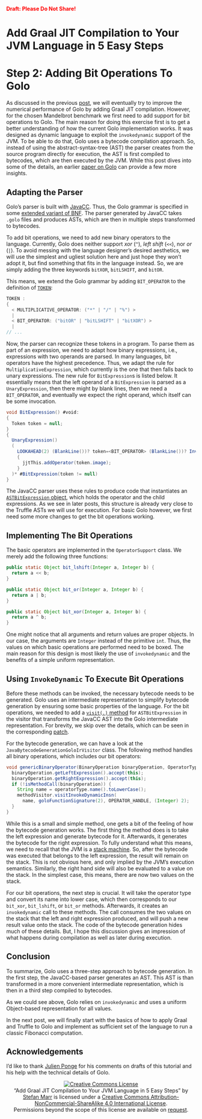 <span style="color: red; font-weight:bold">Draft: Please Do Not Share!</span>

Add Graal JIT Compilation to Your JVM Language in 5 Easy Steps
==============================================================

# Step 2: Adding Bit Operations To Golo

As discussed in the previous [post][0], we will eventually try to improve the
numerical performance of Golo by adding Graal JIT compilation. However, for the chosen
Mandelbrot benchmark we first need to add support for bit operations to Golo.
The main reason for doing this exercise first is to get a better understanding
of how the current Golo implementation works. It was designed as dynamic
language to exploit the `invokedynamic` support of the JVM. To be able to do
that, Golo uses a bytecode compilation approach. So, instead of using the
abstract-syntax-tree (AST) the parser creates from the source program directly
for execution, the AST is first compiled to bytecodes, which are then executed
by the JVM. While this post dives into some of the details, an earlier
[paper on Golo][1] can provide a few more insights.

## Adapting the Parser

Golo's parser is built with [JavaCC][2]. Thus, the Golo grammar is specified
in some [extended variant of BNF][3]. The parser generated by JavaCC takes
`.golo` files and produces ASTs, which are then in multiple steps transformed
to bytecodes.

To add bit operations, we need to add new binary operators to the
language. Currently, Golo does neither support *xor* (`^`), *left shift*
(`<<`), nor *or* (`|`). To avoid messing with the language designer's desired
aesthetics, we will use the simplest and ugliest solution here and just hope
they won't adopt it, but find something that fits in the language instead. So,
we are simply adding the three keywords `bitXOR`, `bitLSHIFT`, and `bitOR`.

This means, we extend the Golo grammar by adding `BIT_OPERATOR` to the
definition of [`TOKEN`][4]:

```java
TOKEN :
{
  < MULTIPLICATIVE_OPERATOR: ("*" | "/" | "%") >
  |
  < BIT_OPERATOR: ("bitOR" | "bitLSHIFT" | "bitXOR") >
  |
// ...
```

Now, the parser can recognize these tokens in a program. To parse them as part
of an expression, we need to adapt how binary expressions, i.e., expressions
with two operands are parsed. In many languages, bit operators have the highest
precedence. Thus, we adapt the rule for `MultiplicativeExpression`, which
currently is the one that then falls back to unary expressions. The new rule
for `BitExpression`s is listed below. It essentially means that the left
operand of a `BitExpression` is parsed as a `UnaryExpression`, then there might
by blank lines, then we need a `BIT_OPERATOR`, and eventually we expect the
right operand, which itself can be some invocation.

```java
void BitExpression() #void:
{
  Token token = null;
}
{
  UnaryExpression()
  (
    LOOKAHEAD(2) (BlankLine())? token=<BIT_OPERATOR> (BlankLine())? InvocationExpression()
    {
      jjtThis.addOperator(token.image);
    }
  )* #BitExpression(token != null)
}
```

The JavaCC parser uses these rules to produce code that instantiates
an [`ASTBitExpression` object][5], which holds the operator and the child
expressions. As we see in later posts, this structure is already very close to
the Truffle ASTs we will use for execution. For basic Golo however, we first
need some more changes to get the bit operations working.

## Implementing The Bit Operations

The basic operators are implemented in the `OperatorSupport` class. We merely
add the following three functions:

```java
public static Object bit_lshift(Integer a, Integer b) {
  return a << b;
}

public static Object bit_or(Integer a, Integer b) {
  return a | b;
}

public static Object bit_xor(Integer a, Integer b) {
  return a ^ b;
}
```

One might notice that all arguments and return values are proper objects. In
our case, the arguments are `Integer` instead of the primitive `int`. Thus, the
values on which basic operations are performed need to be boxed. The main
reason for this design is most likely the use of `invokedynamic` and the
benefits of a simple uniform representation.

## Using `InvokeDynamic` To Execute Bit Operations

Before these methods can be invoked, the necessary bytecode needs to be
generated. Golo uses an intermediate representation to simplify bytecode
generation by ensuring some basic properties of the language. For the bit
operations, we needed to add a [`visit(.)` method][6] for `ASTBitExpression` in
the visitor that transforms the JavaCC AST into the Golo intermediate
representation. For brevity, we skip over the details, which can be seen in the
corresponding [patch][6].

For the bytecode generation, we can have a look at the
`JavaBytecodeGenerationGoloIrVisitor` class. The following method
handles all binary operations, which includes our bit operators:

```java
void genericBinaryOperator(BinaryOperation binaryOperation, OperatorType operatorType) {
  binaryOperation.getLeftExpression().accept(this);
  binaryOperation.getRightExpression().accept(this);
  if (!isMethodCall(binaryOperation)) {
    String name = operatorType.name().toLowerCase();
    methodVisitor.visitInvokeDynamicInsn(
      name, goloFunctionSignature(2), OPERATOR_HANDLE, (Integer) 2);
  }
}
```

While this is a small and simple method, one gets a bit of the feeling of
how the bytecode generation works. The first thing the method does is to take
the left expression and generate bytecode for it. Afterwards, it generates the
bytecode for the right expression. To fully understand what this means, we need
to recall that the JVM is a [stack machine][7]. So, after the bytecode
was executed that belongs to the left expression, the result will remain on the
stack. This is not obvious here, and only implied by the JVM's execution
semantics. Similarly, the right hand side will also be evaluated to a value on
the stack. In the simplest case, this means, there are now two values on the
stack.

For our bit operations, the next step is crucial. It will take the operator
type and convert its name into lower case, which then corresponds to our
`bit_xor`, `bit_lshift`, or `bit_or` methods. Afterwards, it creates an
`invokedynamic` call to these methods. The call consumes the two values on the
stack that the left and right expression produced, and will push a new result
value onto the stack. The code of the bytecode generation hides much of these
details. But, I hope this discussion gives an impression of what happens
during compilation as well as later during execution.

## Conclusion

To summarize, Golo uses a three-step approach to bytecode generation. In the
first step, the JavaCC-based parser generates an AST. This AST is than
transformed in a more convenient intermediate representation, which is then in
a third step compiled to bytecodes.

As we could see above, Golo relies on `invokedynamic` and uses a uniform
Object-based representation for all values.

In the next post, we will finally start with the basics of how to apply Graal
and Truffle to Golo and implement as sufficient set of the language to run a
classic Fibonacci computation.

## Acknowledgements

I'd like to thank [Julien Ponge](https://julien.ponge.org/) for his comments on
drafts of this tutorial and his help with the technical details of Golo.


<script type="text/javascript">
var langs = ["gradle", "golo", "java", "bash"];

for (var j = 0; j < langs.length; j++) {
  var lang = langs[j];
  var snippets = document.getElementsByClassName(lang);
  while (snippets.length) {
    var cur = snippets[0];
    var p = cur.parentNode;
    p.className += "brush: java; toolbar: false;"
    
    while (cur.childNodes.length) {
        p.appendChild(cur.firstChild);
    }
    cur.remove();
  }
}

SyntaxHighlighter.all();
</script>

<p style="text-align:center">
<a rel="license" href="http://creativecommons.org/licenses/by-nc-sa/4.0/"><img alt="Creative Commons License" style="border-width:0" src="https://i.creativecommons.org/l/by-nc-sa/4.0/88x31.png" /></a><br /><span xmlns:dct="http://purl.org/dc/terms/" property="dct:title">&ldquo;Add Graal JIT Compilation to Your JVM Language in 5 Easy Steps&rdquo;</span> by <a xmlns:cc="http://creativecommons.org/ns#" href="http://stefan-marr.de/" property="cc:attributionName" rel="cc:attributionURL">Stefan Marr</a> is licensed under a <a rel="license" href="http://creativecommons.org/licenses/by-nc-sa/4.0/">Creative Commons Attribution-NonCommercial-ShareAlike 4.0 International License</a>.<br />Permissions beyond the scope of this license are available on <a xmlns:cc="http://creativecommons.org/ns#" href="http://stefan-marr.de/" rel="cc:morePermissions">request</a>.
</p>

[0]: http://stefan-marr.de/2015/11/add-graal-jit-compilation-to-your-jvm-language-in-5-easy-steps-step-1/
[1]: https://julien.ponge.org/files/publications/golo-pppj13.pdf
[2]: https://javacc.java.net/
[3]: https://en.wikipedia.org/wiki/Extended_Backus%E2%80%93Naur_Form
[4]: https://github.com/smarr/golo-lang/commit/75bc324f115e8a5480dc5a5b8cedb8b471f366f2#diff-5
[5]: https://github.com/smarr/golo-lang/commit/75bc324f115e8a5480dc5a5b8cedb8b471f366f2#diff-1
[6]: https://github.com/smarr/golo-lang/commit/75bc324f115e8a5480dc5a5b8cedb8b471f366f2#diff-0
[7]: https://en.wikipedia.org/wiki/Stack_machine
